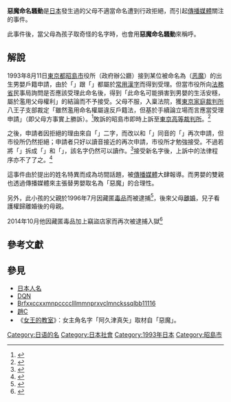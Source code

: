 {{Japanese|japanese=悪魔ちゃん命名騒動|kana=あくまちゃんめいめいそうどう|romaji=Akuma-chan meimei soudou}}

'''惡魔命名騷動'''是[[日本|日本]]發生過的父母不適當命名遭到行政拒絕，而引起[[傳播媒體|傳播媒體]]關注的事件。

此事件後，當父母為孩子取奇怪的名字時，也會用'''惡魔命名騷動'''來稱呼。

==解說==
1993年8月11日[[東京都|東京都]][[昭島市|昭島市]]役所（政府辦公廳）接到某位被命名為{{jpn|j=「悪魔」|hg=あくま|rm=akuma|link=no}}（[[恶魔|恶魔]]）的出生男嬰戶籍申請，由於「{{Lang|ja|悪}}」跟「{{Lang|ja|魔}}」都屬於[[常用漢字|常用漢字]]而得到受理。但當市役所向[[法務省|法務省]]民事局詢問是否應該受理此命名後，得到「此命名可能損害到男嬰的生活安穩，屬於濫用父母權利」的結論而不予接受。父母不服，入稟法院，獲[[東京家庭裁判所|東京家庭裁判所]]八王子支部裁定「雖然濫用命名權屬違反戶籍法，但基於手續論立場而言應當受理申請」（即父母方事實上勝訴）。<ref>{{lang|ja|朝日新聞 1994年02月01日 夕刊 ２社 「市などなお戸惑い今後の対応、国と協議へ　「悪魔ちゃん」命名問題」}}</ref>敗訴的昭島市即時上訴至[[東京高等裁判所|東京高等裁判所]]。<ref>{{lang|ja|朝日新聞 1994年02月11日 朝刊 ２社 「昭島市が東京高裁に即時抗告　「悪魔ちゃん」問題」}}</ref>

之後，申請者因拒絕的理由來自「{{Lang|ja|悪魔}}」二字，而改以和「{{lang|ja|悪魔}}」同音的「{{Lang|ja|阿久魔}}」再次申請，但市役所仍然拒絕；申請者只好以讀音接近的{{jpn|j=「亜駆」|hg=あく|rm=Aku|link=no}}再次申請，市役所才勉強接受。不過若將「{{Lang|ja|駆}}」拆成「{{lang|ja|区}}」和「{{lang|ja|馬}}」，該名字仍然可以讀作{{jpn|hg=あくま|rm=Akuma|link=no}}。<ref>{{Cite book|author=洪仁善|title=《战后日本的汉字政策研究》|publisher=商务印书馆|isbn=978-7-100-07632-6|language=zh-cn}}</ref>接受新名字後，上訴中的法律程序亦不了了之。<ref>{{cite journal|author=安岡孝一|date=2010年6月21日|script-title=ja:人名用漢字の新字旧字: 悪魔ちゃん命名事件|journal={{lang|ja|三省堂ワードワイズウェブ}}|url=http://dictionary.sanseido-publ.co.jp/wp/2010/06/21/joyo3/|access-date=2020年1月7日|archive-date=2017年5月21日|archive-url=https://web.archive.org/web/20170521054826/http://dictionary.sanseido-publ.co.jp/wp/2010/06/21/joyo3/|dead-url=no}}</ref>

這事件由於提出的姓名特異而成為坊間話題，被[[傳播媒體|傳播媒體]]大肆報導。而男嬰的雙親也透過傳播媒體來主張替男嬰取名為「惡魔」的合理性。

另外，此小孩的父親於1996年7月因藏匿[[毒品|毒品]]而被逮捕<ref>{{lang|ja|読売新聞 1996.07.17 東京夕刊 夕社会 15頁 「覚せい剤容疑で看護婦ら１０人逮捕　「悪魔ちゃん」騒ぎの父親も／警視庁立川署」}}</ref>，後來父母[[離婚|離婚]]，兒子看護權歸離婚後的母親。

2014年10月他因藏匿毒品加上竊盜店家而再次被逮捕入獄<ref>{{lang|ja|日刊サイゾー 2014/12/02 テレビ・新聞が完全スルーした“悪魔ちゃんの父親”窃盗逮捕「覚せい剤の前科も……」}}</ref>

== 參考文獻 ==
{{Reflist}}

==參見==
* [[日本人名|日本人名]]
* [[DQN|DQN]]
* [[Brfxxccxxmnpcccclllmmnprxvclmnckssqlbb11116|Brfxxccxxmnpcccclllmmnprxvclmnckssqlbb11116]]
* [[趙C|趙C]]
* 《[[女王的教室|女王的教室]]》：女主角名字「阿久津真矢」取材自「惡魔」。

[[Category:日语的名|Category:日语的名]]
[[Category:日本社會|Category:日本社會]]
[[Category:1993年日本|Category:1993年日本]]
[[Category:昭島市|Category:昭島市]]